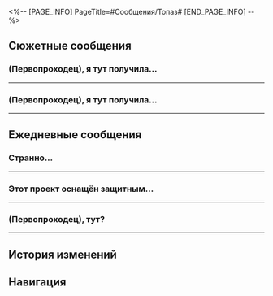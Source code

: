 <%-- [PAGE_INFO]
PageTitle=#Сообщения/Топаз#
[END_PAGE_INFO] --%>
{{Сообщение Инфобокс
|id          = 1112
|Изображение = Персонаж Топаз Иконка.png
|Тип         = Персонаж
|Отправитель = Топаз
|Описание    = В командировке~ Срочное - звоните, нет - пишите.
|Фракция     = Корпорация межзвёздного мира
}}

==Сюжетные сообщения==
===(Первопроходец), я тут получила...===
{{Сообщения
|условие_получения = 
|текст =
:'''Топаз:''' (Первопроходец), я тут получила проект для Двигателя созидания.
:'''Топаз:''' И там написано, что ты {{MC|ж=принимала|м=принимал}} участие в разработке. Что-то знаешь об этом?
:{Выбор} Знаю.
::'''(Первопроходец):''' А, да, было дело.
::'''Топаз:''' Похоже, ты очень гордишься этим.
:{Выбор} Впервые слышу.
::'''(Первопроходец):''' Впервые слышу, не спрашивай даже.
::'''Топаз:''' Да?.. Ну я исправлю тогда потом.
:'''Топаз:''' Просмотрела проект, думаю, что он...
:'''Топаз:''' Довольно неплохой. И задумка интересная, и осуществимо всё. Даю 7 из 10.
:'''Топаз:''' Передай им, пожалуйста, чтобы продолжали работать по плану.
:{Выбор} [[Файл:Пом-Пом Стикер 15.png|80px|&lbrack;Ок&rbrack;]]
:'''(Первопроходец):''' [[Файл:Пом-Пом Стикер 15.png|80px|&lbrack;Ок&rbrack;]]
}}
----

===(Первопроходец), я тут получила...===
{{Сообщения
|условие_получения = 
|текст =
:'''Топаз:''' (Первопроходец), я тут получила проект для Двигателя созидания.
:'''Топаз:''' И там написано, что ты {{MC|ж=принимала|м=принимал}} участие в разработке. Что-то знаешь об этом?
:{Выбор} Знаю.
::'''(Первопроходец):''' А, да, было дело.
::'''Топаз:''' А ты гордишься, да?..
:{Выбор} Впервые слышу.
::'''(Первопроходец):''' Впервые слышу, не спрашивай даже.
::'''Топаз:''' Да?.. Как же хорошо, что ты тут ни при чём.
:'''Топаз:''' Просмотрела проект, думаю, что он...
:'''Топаз:''' Немного безумный. Даже не знаю, что творилось в голове у тех, кто его писал.
:'''Топаз:''' Передай им, пожалуйста, пусть учатся и чаще думают головой. Я уже отправила им инструкторов.
:{Выбор} [[File:Sticker PPG 07 Pom-Pom 08.png|80px|&lbrack;Шок&rbrack;]]
:'''(Первопроходец):''' [[File:Sticker PPG 07 Pom-Pom 08.png|80px|&lbrack;Шок&rbrack;]]
:'''(Первопроходец):''' Ок
}}
----

==Ежедневные сообщения==
===Странно...===
{{Сообщения
|условие_получения = 
|текст=
:'''Топаз:''' Странно...
:'''Топаз:''' Да быть не может...
:{Выбор} Что случилось?
::'''(Первопроходец):''' Что случилось?
:{Выбор} Охххххххххххх
::'''(Первопроходец):''' Охххххххххххх
::'''Топаз:''' А ты чего вздыхаешь?
:'''Топаз:''' Мои акции упали, так странно.
:'''Топаз:''' Недавно несколько планет присоединились к вселенскому рынку, и вообще-то рынок должен был наоборот вырасти. Почему тогда акции внезапно упали на 7%?
:'''Топаз:''' Отдел развития маркетинга что-то натворил? Вроде не похоже. Они способные ребята, но могут войти в азарт.
:{Выбор} Много потеряла?
:'''(Первопроходец):''' Много потеряла?
:'''Топаз:''' Да нет, всё в порядке.
:'''Топаз:''' Победы и поражения - обычное дело. Я лишь хочу проанализировать причины.
:{Выбор} Наверняка это Нанук виноват!
::'''(Первопроходец):''' Наверняка это Нанук виноват!
::'''Топаз:''' Ты про Легион Антиматерии? Он действительно привлекает всё внимание КММ.
::'''Топаз:''' Ну да, стоит учитывать и влияние Стелларона. В правильную сторону мыслишь.
:{Выбор} Ну и мощный у нас экспресс!
::'''(Первопроходец):''' Возможно, это всё из-за Освоения экспресса, вот рынок акций вниз и пошёл.
::'''(Первопроходец):''' Ну и мощный у нас экспресс!
::'''Топаз:''' Да? Тогда вы мне и убытки возместите?
::'''(Первопроходец):''' [[File:Sticker PPG 07 Pom-Pom 08.png|80px]]
::'''Топаз:''' Ха-ха, да шучу я!
::'''Топаз:''' Но влияние Стелларона тоже следует учесть.
:'''Топаз:''' Спасибочки. Пусть ты и не профессиональный аналитик, но идей всё равно {{MC|ж=подкинула|м=подкинул}}.
:'''Топаз:''' Мне пора возвращаться к работе~
}}
----

===Этот проект оснащён защитным...===
{{Сообщения
|условие_получения = 
|текст=
:'''Топаз:''' Этот проект оснащён защитным барьером, способным выдержать даже планетарные удары, и полностью автономной экосистемой, которая может удовлетворить потребности каждой янтарной эры. Мало какие внешние силы могут повлиять на это сооружение, а всё благодаря протекции КММ. Несомненно, сейчас это самое безопасное место во всей вселенной.
:{Выбор} Почему всех взламывают?
::'''(Первопроходец):''' Почему в последнее время всех взламывают?
::'''(Первопроходец):''' Такие странные штуки рассылают.
::'''Топаз:''' Это план проекта, над которым я работаю.
::'''Топаз:''' Что думаешь?
:{Выбор} Сколько стоит? Я за!
::'''(Первопроходец):''' А сколько стоит? Я за!
::'''Топаз:''' Ого, а ты решительно {{MC|ж=настроена|м=настроен}}!
::'''Топаз:''' Это план проекта, над которым я работаю.
::'''Топаз:''' Так и думала, что заинтересуешься.
:{Выбор} Ты хоть когда-нибудь отдыхаешь?
:'''(Первопроходец):''' Ты хоть когда-нибудь отдыхаешь?
:'''Топаз:''' Сейчас и отдыхаю. Обожаю писать планы.
:'''Топаз:''' А ты любишь свою работу?
:{Выбор} Да.
::'''(Первопроходец):''' Ещё как! Когда работы нет, аж кусок в горло не лезет.
::'''Топаз:''' Вот-вот, знала, что ты поймёшь.
::'''Топаз:''' Ещё пару очков в твою копилочку!
:{Выбор} Нет.
::'''(Первопроходец):''' Нет. Как подумаю о работе, сразу тошно становится.
::'''Топаз:''' Да? Как жаль.
::'''Топаз:''' Было бы здорово, если бы все занимались только любимой работой.
:{Выбор} Я {{MC|ж=безработная|м=безработный}}.
::'''(Первопроходец):''' Я {{MC|ж=безработная|м=безработный}}.
::'''Топаз:''' Ты же из Безымянных?
::{Выбор} Экспресс мне не платит.
:::'''(Первопроходец):''' Экспресс мне не платит.
::{Выбор} Я с ними по любви!
:::'''(Первопроходец):''' Я с ними по любви!
::'''Топаз:''' Вот как...
::'''Топаз:''' Похоже, деньги для тебя уже не главное.
::'''Топаз:''' Ещё пару очков в твою копилочку!
}}
----

===(Первопроходец), тут?===
{{Сообщения
|условие_получения = 
|текст=
:'''Топаз:''' (Первопроходец), тут?
:'''Топаз:''' Я тут размышляю кое о чём, хочу узнать твоё мнение.
:{Выбор} [[File:Sticker PPG 07 Pom-Pom 07.png|80px]]
:'''(Первопроходец):''' [[File:Sticker PPG 07 Pom-Pom 07.png|80px]]
:'''Топаз:''' Хочешь ли ты
:'''Топаз:''' работать со мной?
:{Выбор} [[File:Sticker PPG 07 Pom-Pom 08.png|80px]]
:'''(Первопроходец):''' [[File:Sticker PPG 07 Pom-Pom 08.png|80px]]
:'''Топаз:''' На мой взгляд, ты очень подходишь для работы в отделе стратегических инвестиций.
:'''Топаз:''' О влиянии КММ ты и без меня знаешь. С твоими навыками ты легко пробьёшься до уровня P-20 после всего лишь пары заданий.
:'''Топаз:''' Я тебя всему научу. За десять лет вполне реально дорасти до руководителя!
:'''Топаз:''' Подумаешь об этом?
:{Выбор} А что у вас в столовке есть?
::'''(Первопроходец):''' А что у вас в столовке есть?
::'''Топаз:''' Лучше спроси чего нет. Что хочешь, то и заказываешь, система выполнит любое пожелание. Выбор огромный.
::'''Топаз:''' Попробуешь?
::{Выбор} А как быть, если там не работаешь?
::'''(Первопроходец):''' А как быть, если там не работаешь?
:{Выбор} Я {{MC|ж=предана|м=предан}} Звёздному экспрессу
::'''(Первопроходец):''' Меня не подкупить!
::'''(Первопроходец):''' Я {{MC|ж=предана|м=предан}} Звёздному экспрессу!
::'''Топаз:''' Да?.. Как жаль.
::'''Топаз:''' Госпожа Химеко тоже отличная руководительница, работать с ней наверняка приятно.
::'''Топаз:''' Давай пообедаем вместе как-нибудь, это укрепит нашу дружбу.
::{Выбор} Думаешь?
::'''(Первопроходец):''' Думаешь? Ты же разоришься...
:'''Топаз:''' С моей карточкой проблем не будет.
:{Выбор} А ещё плюшки есть?
:'''(Первопроходец):''' А ещё плюшки есть?
:'''Топаз:''' Конечно. Например, в офис можно питомцев приводить!
:'''Топаз:''' У меня много зверушек, и они такие сладенькие!!!
:'''Топаз:''' Как только станешь сотрудником Корпорации, питомцы каждый день будут рядом. Классно же?
:{Выбор} На экспрессе есть проводник
:'''(Первопроходец):''' На экспрессе есть проводник
:'''(Первопроходец):''' Может, бросишь эту КММ и перейдёшь к нам?
:'''(Первопроходец):''' [[File:Sticker PPG 07 Pom-Pom 06.png|80px]]
:'''Топаз:''' Ого, переманить меня пытаешься?
:'''Топаз:''' Не переживай, я часто буду вас навещать.
:'''Топаз:''' Обязательно потискаю Пом-Пом при встрече~
}}
----

==История изменений==
{{История изменений|2.7}}

==Навигация==
{{Сообщения Навбокс}}